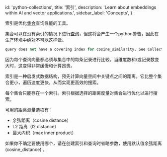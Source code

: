 
  id: 'python-collections',
  title: '索引',
  description: 'Learn about embeddings within AI and vector applications.',
  sidebar_label: 'Concepts',
}


索引是优化[集合](/docs/guides/ai/python/collections)查询性能的工具。

集合可以在没有索引的情况下进行[查询](/docs/guides/ai/python/api)，但这将会产生一个python警告，因此在生产环境中绝对不可以这样做。

```python
query does not have a covering index for cosine_similarity. See Collection.create_index
```

因为每个查询向量都必须与集合中的每条记录进行比较。当维度数和/或记录数变大时，这变得非常缓慢和计算昂贵。

索引是一种启发式数据结构，预先计算向量空间中关键点之间的距离。它比整个集合更小，遍历速度更快，从而实现更高效的搜索。

每个集合只能存在一个索引。索引根据选择的距离度量对集合进行优化以进行搜索。

可用的距离测量选项有：
- 余弦距离（cosine distance）
- L2 距离（l2 distance）
- 最大内积（max inner product）

如果你不确定要使用哪个，请在创建索引和查询时省略参数，使用默认值余弦距离 (cosine_distance) 。



